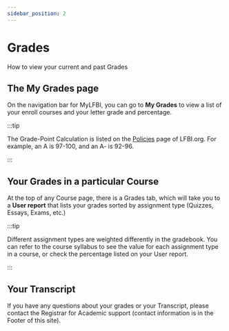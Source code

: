 ```yaml
---
sidebar_position: 2
---
```


# Grades
How to view your current and past Grades

## The My Grades page

On the navigation bar for MyLFBI, you can go to **My Grades** to view a list of your enroll courses and your letter grade and percentage.

:::tip

The Grade-Point Calculation is listed on the [Policies](https://www.lfbi.org/policies) page of LFBI.org. For example, an A is 97-100, and an A- is 92-96.

:::

## Your Grades in a particular Course

At the top of any Course page, there is a Grades tab, which will take you to a **User report** that lists your grades sorted by assignment type (Quizzes, Essays, Exams, etc.)

:::tip

Different assignment types are weighted differently in the gradebook. You can refer to the course syllabus to see the value for each assignment type in a course, or check the percentage listed on your User report.

:::

## Your Transcript

If you have any questions about your grades or your Transcript, please contact the Registrar for Academic support (contact information is in the Footer of this site).